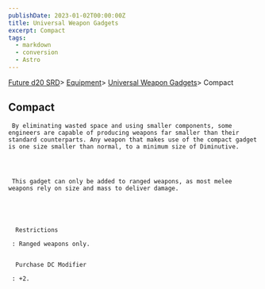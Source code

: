 ```yaml
---
publishDate: 2023-01-02T00:00:00Z
title: Universal Weapon Gadgets
excerpt: Compact
tags:
  - markdown
  - conversion
  - Astro
---
```







[Future d20 SRD](/#futureD20)> [Equipment](future-d20-srd-equipment-index)> [Universal Weapon Gadgets](future-d20-srd-equipment-gadgets-universal-weapons-index)> Compact
    





## Compact
    



     By eliminating wasted space and using smaller components, some engineers are capable of producing weapons far smaller than their standard counterparts. Any weapon that makes use of the compact gadget is one size smaller than normal, to a minimum size of Diminutive.
    



     This gadget can only be added to ranged weapons, as most melee weapons rely on size and mass to deliver damage.
    




      Restrictions
     
     : Ranged weapons only.
     

      Purchase DC Modifier
     
     : +2.
    




